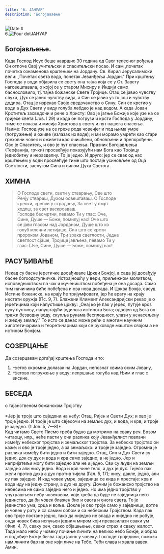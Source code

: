 ```yaml
---
title: '6. ЈАНУАР'
description: 'Богојављење'
---
```


<RunningHead />
<Image src="/title-imprint.png" height={50} width={50} alt="Date" className="title-imprint"/>
# <div id="date">6.<Image className="four-dot" src="/four-dot.png" height={15} width={15} alt="Four dot" />ЈАНУАР</div>

## Богојављење.

Када Господ Исус беше навршио 30 година од Свог телесног рођења Он отпоче Свој учитељски и спаситељски посао. И сам ,почетак почетка ознаменова крштењем на Јордану. Св. Кирил Јерусалимски вели: „Почетак света вода, почетак Јеванђеља Јордан." При крштењу Господа у води објавила се свету она тајна која се у Ст. Завету наговештавала, о којој се у старом Мисиру и Индији само баснословило, тј. тајна божанске Свете Тројице. Отац се јавио чувству слуха, Дух се јавио чувству вида, а Син се јавио уз то још и чувству додира. Отац је изрекао Своје сведочанство о Сину. Син се крстио у води а Дух Свети у виду голуба лебдео је над водом. А када Јован Крститељ засведочи и рече о Христу: Ово је јагње Божије које узе на се гријехе света (Јов. I 29) и када он погрузи и крсти Господа у Јордану, тиме се показа и мисија Христова у свету и пут нашега спасења. Наиме: Господ узе на се грехе рода човечјег и под њима умре (погружење) и оживе (излазак из воде); и ми морамо умрети као стари греховни човек и оживети као очишћени, обновљени и препорођени. Ово је Спаситељ, и ово је пут спасења. Празник Богојављења (Теофанија, грчки) просвећује показујући нам Бога као Тројицу једнобитну и неразделну. То је једно. И друго: јер се свак од нас крштењем у води просвећује тиме што постаје усиновљен од Оца Светлости, заслугом Сина и силом Духа Светога.

## ХИМНА

>О Господе свети, свети у стварању, Све што  
Речју ствараш, Духом освештаваш. О Господе  
крепки, крепки у страдању, За свет у смрт  
ходпш, за свет васкрсаваш.  
Господе бесмртни, певамо Ти у глас: Оче,  
Сине, Душе — Боже, помилуј нас! Оче што  
се јави гласом над Јорданом, Душе што ко  
голуб млечни летијаше, Син што се крсти  
пророком Јованом, Три зрака светлости, Једна  
светлост сјаше, Тројице јављена, певамо Ти у  
глас: (Јче, Сине, Душе — Боже, помилуј нас!  


## РАСУЂИВАЊЕ

Некад су басне јеретичке досађивале Цркви Божјој, а сада јој досађују басне богоодступничке. Истрајношћу у вери, приљежном молитвом, исповедништвом па чак и мучеништвом побеђена је она досада. Само тим начинима биће побеђена и ова нова досада. И Црква Божја, сасуд Истине божанске, на крају ће тријумфовати, јер ће врагу на крају нестати оружја (Пс. 9, 7). Блажени Климент Александријски рекао је о јеретицима који напустише цркву: „Онај ко је пао у јерес, путује кроз суху пустињу, напуштајући јединога истинога Бога; одвојен од Бога он тражи безводну воду, скупља рукама бесплодност, улази у ненасељену и жедну земљу." То исто се данас може рећи о многим научним хипотетичарима и теоретичарима који се руководе маштом својом а не истином Божјом.

## СОЗЕРЦАЊЕ

Да созерцавам догађај крштења Господа и то:
1. Његов скромни долазак на Јордан, непознат свима осим Јовану,
2. Његово погружење у воду; лепршање голуба над Њим и глас с висине.

## БЕСЕДА
<div style={{textAlign:'center', color:'crimson', fontWeight:'bold'}}>
о тајанственом божанском Тројству
</div>
<br/>
<div style={{textAlign:'right'}}>
*Јер је троје што свједони на небу: Отац, Ријен и Свети Дух; и ово је троје једно. И троје је што свјеоочи на земљи: дух, и вода, и крв; и троје је заједно. (1 Јов. 5, 7—8)*
</div>
Кад читамо Свето Писмо треба будно да мотримо на сваку реч. Брзом читаоцу, нпр., неће пасти у очи разлика коју Јеванђелист повлачи између небеског тројства и земаљског тројства. За небеско тројство он каже: и ово је троје једно, а за земаљско: и троје је заједно. Огромна је разлика између бити једно и бити заједно. Отац, Син и Дух Свети су једно, док су дух и вода и крв само заједно, а не једно. Јер и непријатељи могу бити заједно али не и једно. Сви су људи на земљи заједно али нису једно. Вода и крв чине тело, а дух је дух. Тијело пак жели против духа а дух против тијела (Гал. 5, 17); нису, дакле, једно, али су пак заједно. И кад човек умре, заједница се кида и престаје: крв и вода иду на једну страну, а дух на другу. Дочим је божанско тројство на небесима не само заједно него и једно.
Но има једно тројство у унутрашњем небу човековом, које треба да буде не заједница него јединство, да би човек блажен био и овога и онога света. То је јединство ума, срца и воље. Докле је ово троје само у заједници, дотле је човек у рату и са самим собом и са небеским Тројством. Када пак ово троје постане једно, тако да ниједно не влада и ниједно не робује, онда човек бива испуњен једним миром који превазилази сваки ум (Фил. 4, 7), сваку реч, свако објашњење, сваки страх и сваку жалост. Тада мало небо у човеку почиње личити на велико небо Божје, и образ и подобије Божје би-ва тада јасно у човеку.
Господе троједини, помози нам личити бар на оне који личе на Тебе. Теби слава и хвала вавек. Амин.